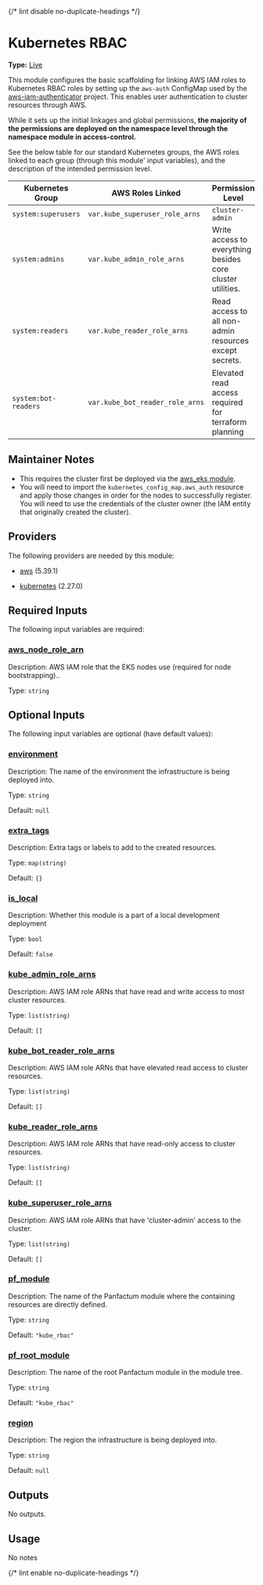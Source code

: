 {/* lint disable no-duplicate-headings */}

# Kubernetes RBAC

**Type:** [Live](./overview)

This module configures the basic scaffolding for linking AWS IAM roles to Kubernetes RBAC roles by setting up
the `aws-auth` ConfigMap used by the [aws-iam-authenticator](https://github.com/kubernetes-sigs/aws-iam-authenticator)
project. This enables user authentication to cluster resources through AWS.

While it sets up the initial linkages and global permissions, **the majority of the permissions are deployed on the
namespace level through the namespace module in access-control.**

See the below table for our standard Kubernetes groups, the AWS roles linked to each group (through this module'
input variables), and the description of the intended permission level.

| Kubernetes Group     | AWS Roles Linked                | Permission Level                                           |
| -------------------- | ------------------------------- | ---------------------------------------------------------- |
| `system:superusers`  | `var.kube_superuser_role_arns`  | `cluster-admin`                                            |
| `system:admins`      | `var.kube_admin_role_arns`      | Write access to everything besides core cluster utilities. |
| `system:readers`     | `var.kube_reader_role_arns`     | Read access to all non-admin resources except secrets.     |
| `system:bot-readers` | `var.kube_bot_reader_role_arns` | Elevated read access required for terraform planning       |

## Maintainer Notes

* This requires the cluster first be deployed via the [aws\_eks module](../aws_eks).
* You will need to import the `kubernetes_config_map.aws_auth` resource and apply those changes in order for the nodes
  to successfully register. You will need to use the credentials of the cluster owner (the IAM entity that originally created the cluster).

## Providers

The following providers are needed by this module:

* [aws](https://registry.terraform.io/providers/hashicorp/aws/5.39.1/docs) (5.39.1)

* [kubernetes](https://registry.terraform.io/providers/hashicorp/kubernetes/2.27.0/docs) (2.27.0)

## Required Inputs

The following input variables are required:

### <a name="input_aws_node_role_arn" /> [aws\_node\_role\_arn](#input_aws_node_role_arn)

Description: AWS IAM role that the EKS nodes use (required for node bootstrapping)..

Type: `string`

## Optional Inputs

The following input variables are optional (have default values):

### <a name="input_environment" /> [environment](#input_environment)

Description: The name of the environment the infrastructure is being deployed into.

Type: `string`

Default: `null`

### <a name="input_extra_tags" /> [extra\_tags](#input_extra_tags)

Description: Extra tags or labels to add to the created resources.

Type: `map(string)`

Default: `{}`

### <a name="input_is_local" /> [is\_local](#input_is_local)

Description: Whether this module is a part of a local development deployment

Type: `bool`

Default: `false`

### <a name="input_kube_admin_role_arns" /> [kube\_admin\_role\_arns](#input_kube_admin_role_arns)

Description: AWS IAM role ARNs that have read and write access to most cluster resources.

Type: `list(string)`

Default: `[]`

### <a name="input_kube_bot_reader_role_arns" /> [kube\_bot\_reader\_role\_arns](#input_kube_bot_reader_role_arns)

Description: AWS IAM role ARNs that have elevated read access to cluster resources.

Type: `list(string)`

Default: `[]`

### <a name="input_kube_reader_role_arns" /> [kube\_reader\_role\_arns](#input_kube_reader_role_arns)

Description: AWS IAM role ARNs that have read-only access to cluster resources.

Type: `list(string)`

Default: `[]`

### <a name="input_kube_superuser_role_arns" /> [kube\_superuser\_role\_arns](#input_kube_superuser_role_arns)

Description: AWS IAM role ARNs that have 'cluster-admin' access to the cluster.

Type: `list(string)`

Default: `[]`

### <a name="input_pf_module" /> [pf\_module](#input_pf_module)

Description: The name of the Panfactum module where the containing resources are directly defined.

Type: `string`

Default: `"kube_rbac"`

### <a name="input_pf_root_module" /> [pf\_root\_module](#input_pf_root_module)

Description: The name of the root Panfactum module in the module tree.

Type: `string`

Default: `"kube_rbac"`

### <a name="input_region" /> [region](#input_region)

Description: The region the infrastructure is being deployed into.

Type: `string`

Default: `null`

## Outputs

No outputs.

## Usage

No notes

{/* lint enable no-duplicate-headings */}
